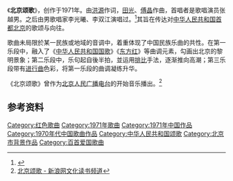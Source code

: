 《'''北京颂歌'''》，创作于1971年。由[[洪源|洪源]]作词，[[田光|田光]]、[[傅晶|傅晶]]作曲，首唱者是歌唱演员张越男。之后由男歌唱家李光曦、李双江演唱过。<ref>{{Cite web |url=http://news.163.com/10/1023/05/6JLH20KU00014AED.html |title=北京颂歌 - 网易新闻中心 |access-date=2011-07-23 |archive-url=https://web.archive.org/web/20180510115142/http://news.163.com/10/1023/05/6JLH20KU00014AED.html |archive-date=2018-05-10 |dead-url=yes }}</ref>其旨在传达对[[中华人民共和国|中华人民共和国]][[首都|首都]][[北京|北京]]的歌颂与向往。

歌曲未局限於某一民族或地域的音调中，着重体现了中国民族乐曲的共性。在第一乐段中，融入了《[[中华人民共和国国歌|中华人民共和国国歌]]》《[[东方红_(歌曲)|东方红]]》等曲调元素，勾画出北京的黎明景象；第二乐段中，乐句起自後半拍，並运用[[排比|排比]]手法，逐渐推向高潮；第三乐段带有[[进行曲|进行曲]]色彩，将第一乐段的曲调凝练升华。

《北京颂歌》曾作为[[北京人民广播电台|北京人民广播电台]]的开始音乐播出。<ref>[http://vip.book.sina.com.cn/book/chapter_112774_74392.html 北京颂歌 - 新浪网文化读书频道]</ref>

==参考资料==
{{Reflist}}

{{中宣部推荐100首爱国歌曲}}
[[Category:红色歌曲|Category:红色歌曲]]
[[Category:1971年歌曲|Category:1971年歌曲]]
[[Category:1971年中国作品|Category:1971年中国作品]]
[[Category:1970年代中国歌曲作品|Category:1970年代中国歌曲作品]]
[[Category:中华人民共和国颂歌|Category:中华人民共和国颂歌]]
[[Category:北京市背景作品|Category:北京市背景作品]]
[[Category:百首爱国歌曲|Category:百首爱国歌曲]]